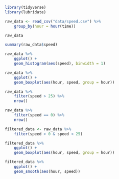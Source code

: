 ```R
library(tidyverse)
library(lubridate)
```

```R
raw_data <- read_csv("data/speed.csv") %>%
    group_by(hour = hour(time))

raw_data

summary(raw_data$speed)

raw_data %>%
    ggplot() +
    geom_histogram(aes(speed), binwidth = 1)

raw_data %>%
    ggplot() +
    geom_boxplot(aes(hour, speed, group = hour))

raw_data %>%
    filter(speed > 25) %>%
    nrow()

raw_data %>%
    filter(speed == 0) %>%
    nrow()
```

```R
filtered_data <- raw_data %>%
    filter(speed > 0 & speed < 25)
```

```R
filtered_data %>%
    ggplot() +
    geom_boxplot(aes(hour, speed, group = hour))

filtered_data %>%
    ggplot() +
    geom_smooth(aes(hour, speed))
```
